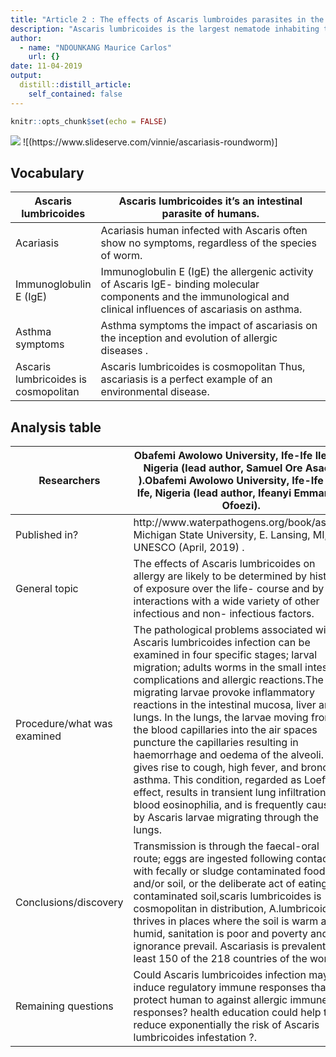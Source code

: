 ```yaml
---
title: "Article 2 : The effects of Ascaris lumbroides parasites in the human"
description: "Ascaris lumbricoides is the largest nematode inhabiting the human alimentary tract, usually found residing in the jejunum of the small intestine. "
author:
  - name: "NDOUNKANG Maurice Carlos"
    url: {}
date: 11-04-2019
output:
  distill::distill_article:
    self_contained: false
---
```


```r
knitr::opts_chunk$set(echo = FALSE)
```
![](file_show.jpeg)
![(https://www.slideserve.com/vinnie/ascariasis-roundworm)]

## Vocabulary  
| Ascaris lumbricoides                 | Ascaris lumbricoides  it's an intestinal parasite of humans.                                                                                                       |
| ------------------------------------ | ------------------------------------------------------------------------------------------------------------------------------------------------------------------ |
| Acariasis                            | Acariasis human infected with Ascaris often show no symptoms, regardless of the species of worm.                                                                   |
| Immunoglobulin E (IgE)               | Immunoglobulin E (IgE) the allergenic activity of Ascaris IgE- binding molecular components and the immunological and clinical influences of ascariasis on asthma. |
| Asthma symptoms                      | Asthma symptoms the impact of ascariasis on the inception and evolution of allergic diseases .                                                                     |
| Ascaris lumbricoides is cosmopolitan | Ascaris lumbricoides is cosmopolitan Thus, ascariasis is a perfect example of an environmental disease.                                                            |

## Analysis table 

| Researchers                  | Obafemi Awolowo University, Ife-Ife Ile-Ife, Nigeria (lead author, Samuel Ore Asaolu ).Obafemi Awolowo University, Ife-Ife Ile-Ife, Nigeria (lead author, Ifeanyi Emmanuel Ofoezi).                                                                                                                                                                                                                                                                                                                                                                                                                                                                                                                                          |
| ---------------------------- | ---------------------------------------------------------------------------------------------------------------------------------------------------------------------------------------------------------------------------------------------------------------------------------------------------------------------------------------------------------------------------------------------------------------------------------------------------------------------------------------------------------------------------------------------------------------------------------------------------------------------------------------------------------------------------------------------------------------------------- |
| Published in?                |  http://www.waterpathogens.org/book/ascaris Michigan State University, E. Lansing, MI, UNESCO (April, 2019) .                                                                                                                                                                                                                                                                                                                                                                                                                                                                                                                                                                                                                |
| General topic                | The effects of Ascaris lumbricoides on allergy are likely to be determined by history of exposure over the life- course and by interactions with a wide variety of other infectious and non- infectious factors.                                                                                                                                                                                                                                                                                                                                                                                                                                                                                                             |
| Procedure/what was examined  | The pathological problems associated with Ascaris lumbricoides infection can be examined in four specific stages; larval migration; adults worms in the small intestine;  complications and  allergic reactions.The migrating larvae provoke inflammatory reactions in the intestinal mucosa, liver and lungs.  In the lungs, the larvae moving from the blood capillaries into the air spaces puncture the capillaries resulting in haemorrhage and oedema of the alveoli. This gives rise to cough, high fever, and bronchial asthma. This condition, regarded as Loeffler effect, results in transient lung infiltration with blood eosinophilia, and is frequently caused by Ascaris larvae migrating through the lungs.                                                                                                                                                                                 |
| Conclusions/discovery        | Transmission is through the faecal-oral route; eggs are ingested following contact with fecally or sludge contaminated food and/or soil, or the deliberate act of eating contaminated soil,scaris lumbricoides is cosmopolitan in distribution,  A.lumbricoides thrives in places where the soil is warm and humid, sanitation is poor and poverty and ignorance prevail. Ascariasis is prevalent in at least 150 of the 218 countries of the world.                                                                                                                                                                                                                                                                         |
| Remaining questions          | Could   Ascaris lumbricoides infection may be induce regulatory immune responses that can protect human to against allergic immune responses? health education could help to reduce exponentially the risk of Ascaris lumbricoides infestation ?.                                                                                                                                                                                                                                                                                                                                                                                                                                                                            |
